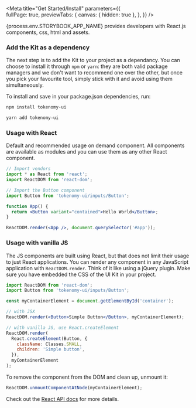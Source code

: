 
<Meta title="Get Started/Install" 
  parameters={{  
    fullPage: true,
    previewTabs: {
      canvas: { hidden: true },
    },
  }} 
/>

<Title>Installing</Title>
<Subtitle>{process.env.STORYBOOK_APP_NAME} provides developers with React.js components, css, html and assets.</Subtitle>

### Add the Kit as a dependency

<p>The next step is to add the Kit to your project as a dependancy. You can choose to install it through <code>npm</code> or <code>yarn</code>: they are both valid package managers and we don't want to recommend one over the other, but once you pick your favourite tool, simply stick with it and avoid using them simultaneously.</p>

<p>To install and save in your package.json dependencies, run:</p>

<TabsState initial="npm">
  <div id="npm" title="NPM"><div>

```sh
npm install tokenomy-ui
```

  </div></div>
  <div id="yarn" title="YARN"><div>

```sh
yarn add tokenomy-ui
```

  </div></div>  
</TabsState>

### Usage with React

<p>Default and recommended usage on demand component. All components are available as modules and you can use them as any other React component.</p>

```jsx
// Import vendors
import * as React from 'react';
import ReactDOM from 'react-dom';

// Import the Button component
import Button from 'tokenomy-ui/inputs/Button';

function App() {
  return <Button variant="contained">Hello World</Button>;
}

ReactDOM.render(<App />, document.querySelector('#app'));
```

### Usage with vanilla JS

<p>The JS components are built using React, but that does not limit their usage to just React applications. You can render any component in any JavaScript application with <code>ReactDOM.render</code>. Think of it like using a jQuery plugin. Make sure you have embedded the CSS of the UI Kit in your project.</p>

```jsx
import ReactDOM from 'react-dom';
import Button from 'tokenomy-ui/inputs/Button';

const myContainerElement = document.getElementById('container');

// with JSX
ReactDOM.render(<Button>Simple Button</Button>, myContainerElement);

// with vanilla JS, use React.createElement
ReactDOM.render(
  React.createElement(Button, {
    className: Classes.SMALL,
    children: 'Simple button',
  }),
  myContainerElement
);
```

<p style={{margin: 0}}>To remove the component from the DOM and clean up, unmount it:</p>

```jsx
ReactDOM.unmountComponentAtNode(myContainerElement);
```

<p>Check out the <a class="link" target="_blank" href="https://reactjs.org/docs/react-api.html">React API docs</a> for more details.</p>